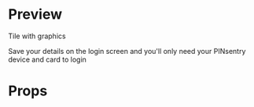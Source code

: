 

<Meta title="Tiles" />

# Preview

Tile with graphics

<Preview>
  <Story name="00 - Tile with graphics">
    <TileWithGraphics
      image={graphic}
      title="Speed up login"
    >
      Save your details on the login screen and you'll only need your PINsentry
      device and card to login
    </TileWithGraphics>
  </Story>
</Preview>

# Props

<Props of={TileWithGraphics} />
